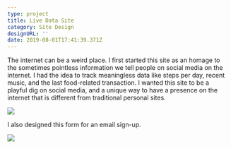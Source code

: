```yaml
---
type: project
title: Live Data Site
category: Site Design
designURL: ''
date: 2019-08-01T17:41:39.371Z
---
```

The internet can be a weird place. I first started this site as an homage to the sometimes pointless information we tell people on social media on the internet. I had the idea to track meaningless data like steps per day, recent music, and the last food-related transaction. I wanted this site to be a playful dig on social media, and a unique way to have a presence on the internet that is different from traditional personal sites.

![](/assets/live-data-1.png)

I also designed this form for an email sign-up.

![](/assets/live-data-2.png)
